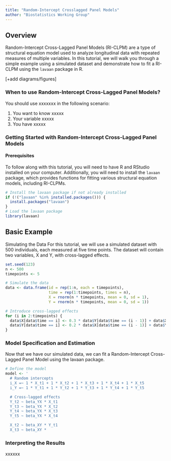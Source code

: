 ```yaml
---
title: "Random-Intercept Crosslagged Panel Models"
author: "Biostatistics Working Group"
---
```


## Overview
Random-Intercept Cross-Lagged Panel Models (RI-CLPM) are a type of structural equation model used to analyze longitudinal data with repeated measures of multiple variables. In this tutorial, we will walk you through a simple example using a simulated dataset and demonstrate how to fit a RI-CLPM using the `lavaan` package in R.

[+add diagrams/figures]

### When to use Random-Intercept Cross-Lagged Panel Models?
You should use xxxxxxx in the following scenario:

1.	You want to know xxxxx
2.	Your variable xxxxx
3.	You have xxxxx 

### Getting Started with Random-Intercept Cross-Lagged Panel Models

#### Prerequisites
To follow along with this tutorial, you will need to have R and RStudio installed on your computer. Additionally, you will need to install the `lavaan` package, which provides functions for fitting various structural equation models, including RI-CLPMs.

```r
# Install the lavaan package if not already installed
if (!("lavaan" %in% installed.packages())) {
  install.packages("lavaan")
}
# Load the lavaan package
library(lavaan)
```

## Basic Example 
Simulating the Data
For this tutorial, we will use a simulated dataset with 500 individuals, each measured at five time points. The dataset will contain two variables, X and Y, with cross-lagged effects.

```r
set.seed(123)
n <- 500
timepoints <- 5

# Simulate the data
data <- data.frame(id = rep(1:n, each = timepoints),
                   time = rep(1:timepoints, times = n),
                   X = rnorm(n * timepoints, mean = 0, sd = 1),
                   Y = rnorm(n * timepoints, mean = 0, sd = 1))

# Introduce cross-lagged effects
for (i in 2:timepoints) {
  data$X[data$time == i] <- 0.3 * data$Y[data$time == (i - 1)] + data$X[data$time == i]
  data$Y[data$time == i] <- 0.2 * data$X[data$time == (i - 1)] + data$Y[data$time == i]
}
```

### Model Specification and Estimation
Now that we have our simulated data, we can fit a Random-Intercept Cross-Lagged Panel Model using the lavaan package.

```r
# Define the model
model <- '
  # Random intercepts
  i_X =~ 1 * X_t1 + 1 * X_t2 + 1 * X_t3 + 1 * X_t4 + 1 * X_t5
  i_Y =~ 1 * Y_t1 + 1 * Y_t2 + 1 * Y_t3 + 1 * Y_t4 + 1 * Y_t5

  # Cross-lagged effects
  Y_t2 ~ beta_YX * X_t1
  Y_t3 ~ beta_YX * X_t2
  Y_t4 ~ beta_YX * X_t3
  Y_t5 ~ beta_YX * X_t4

  X_t2 ~ beta_XY * Y_t1
  X_t3 ~ beta_XY *
```

### Interpreting the Results
xxxxxx